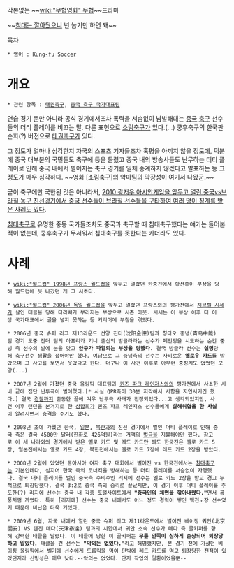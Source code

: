 {{{#!html
<object id='skplayer' name='skplayer' width='480' height='384' classid='clsid:D27CDB6E-AE6D-11cf-96B8-444553540000' codebase='http://download.macromedia.com/pub/shockwave/cabs/flash/swflash.cab#version=9.0.115.00'><param name='movie' value='http://v.nate.com/v.sk/movie/0|179664316/20080304170300387361001001' /><param name='allowFullscreen' value='true' /><param name='allowScriptAccess' value='always' /><param name='wmode' value='transparent' /><embed src='http://v.nate.com/v.sk/movie/0|179664316/20080304170300387361001001' wmode='transparent' allowScriptAccess='always' allowFullscreen='true' name='skplayer' width='480' height='384' type='application/x-shockwave-flash' pluginspage='http://www.macromedia.com/go/getflashplayer' /></object>
}}}

각본없는 ~~[[wiki:"무협영화" 무협]]~~드라마

~~[[침대축구|침대는 깔아뒀으니]] 넌 눕기만 하면 돼~~

[[목차]]

 * [[영어]] : [[쿵후|Kung-fu]] [[축구|Soccer]]

= 개요 =
 * 관련 항목 : [[태권축구]], [[중국 축구 국가대표팀]]
연습 경기 뿐만 아니라 공식 경기에서조차 폭력을 서슴없이 남발해대는 [[중국]] [[축구]] 선수들의 더티 플레이를 비꼬는 말. 다른 표현으로 [[소림축구]]가 있다.(...) 쿵후축구의 한국판 순화(?) 버전으로 [[태권축구]]가 있다.

그 정도가 얼마나 심각한지 자국의 스포츠 기자들조차 혹평을 아끼지 않을 정도에, 덕분에 중국 대부분의 국민들도 축구에 등을 돌렸고 중국 내의 방송사들도 난무하는 더티 플레이로 인해 중국 내에서 벌어지는 축구 경기를 일체 중계하지 않겠다고 발표하는 등 그 정도가 매우 심각하다. ~~영화 [소림축구]의 악마팀의 막장성이 여기서 나왔군.~~

굳이 축구에만 국한된 것은 아니라서, [https://www.youtube.com/watch?v=olrv95MqUAA 2010 광저우 아시안게임을 앞두고 열린 중국vs브라질 농구 친선경기에서 중국 선수들이 브라질 선수들을 구타하여 여러 명이 징계를 받은 사례도 있다].

[[침대축구]]로 유명한 중동 국가들조차도 중국과 축구할 때 침대축구했다는 얘기는 들어본 적이 없는데, 쿵후축구가 무서워서 침대축구를 못한다는 카더라도 있다.

= 사례 =
 * [[wiki:"월드컵" 1998년 프랑스 월드컵]]을 앞두고 열렸던 한중전에서 황선홍이 부상을 당해 월드컵에 못 나갔던 게 그 시초다.

 * [[wiki:"월드컵" 2006년 독일 월드컵]]을 앞두고 열렸던 프랑스와의 평가전에서 [[지브릴 시세]]가 살인 태클을 당해 다리뼈가 부러지는 부상으로 시즌 아웃. 시세는 이 부상 이후 더 이상 국가대표에서 골을 넣지 못하는 등 커리어에 부침을 겪었다.

 * 2006년 중국 슈퍼 리그 제13라운드 선양 진더(沈阳金德)팀과 칭다오 중넝(青岛中能)팀 경기 도중 진더 팀의 아프리카 기니 출신의 방글라라는 선수가 페인팅을 시도하는 순간 중넝 측 선수의 발에 눈을 맞고 '''안구가 파열되는 부상을 당했다.''' 결국 방글라 선수는 '''실명'''당해 축구선수 생활을 접어야만 했다. 여담으로 그 중넝측의 선수는 자비로운 '''옐로우 카드'''를 받았으며 그 사고를 보면서 웃었다고 한다. 더구나 이 사건 이후로 아무런 중징계도 없었던 모양(...)

 * 2007년 2월에 가졌던 중국 올림픽 대표팀과 [[퀸즈 파크 레인저스]]와의 평가전에서 사소한 시비 끝에 집단 난투극이 벌어졌다.[* 사실 QPR측이 30분 지각해서 시합을 지연시키긴 했다.] 결국 [[경찰]]까지 출동한 끝에 겨우 난투극 사태가 진정되었다...고 생각되었지만, 사건 이후 런던을 본거지로 한 [[삼합회]]가 퀸즈 파크 레인저스 선수들에게 '''살해위협을 한 사실'''이 알려지면서 충격을 주기도 했다.

 * 2008년 초에 가졌던 한국, [[일본]], [[북한]]과의 친선 경기에서 벌인 더티 플레이로 인해 중국 측은 결국 4500만 달러(한화로 426억원)라는 거액의 [[벌금]]을 지불해야만 했다. 참고로 이 세 나라와의 경기에서 받은 옐로 카드 및 레드 카드만 해도 한국전은 옐로 카드 5장, 일본전에서는 옐로 카드 4장, 북한전에서는 옐로 카드 7장에 레드 카드 2장을 받았다.

 * 2008년 2월에 있었던 동아시아 여자 축구 대회에서 벌어진 vs 한국전에서는 [[침대축구]]는 기본인데다, 심지어 한국 측의 코너킥을 방해하는 등 더티 플레이를 서슴없이 자행했다. 결국 더티 플레이를 벌인 중국측 수비수인 리지에 선수는 옐로 카드 2장을 받고 경고 누적으로 퇴장당했다. 결국 3:2로 중국 측의 승리로 끝났지만, 이 경기 이후 더티 플레이를 주도한(?) 리지에 선수는 중국 내 각종 포털사이트에서 '''"중국인의 체면을 깎아내렸다."'''면서 폭풍처럼 까였다. 특히 [리지에] 선수는 중국 내에서도 어느 정도 경력이 쌓인 백전노장 선수였기 때문에 비난은 더욱 거셌다.

 * 2009년 6월, 자국 내에서 열린 중국 슈퍼 리그 제11라운드에서 벌어진 베이징 궈안(北京國安) VS 톈진 톄다(天津泰達) 팀과의 시합에서 궈안 소속 선수가 톄다 측 골키퍼를 향해 강력한 태클을 날렸다. 이 태클에 당한 이 골키퍼는 '''무릎 안쪽이 심하게 손상되어 퇴장당하고 말았다.''' 태클을 건 선수는 '''"악의는 없었다."'''라고 해명했지만, 본 경기 전에 가졌던 베이징 올림픽에서 벨기에 선수에게 드롭킥을 먹여 단박에 레드 카드를 먹고 퇴장당한 전적이 있었던지라 신빙성은 매우 낮다.--악의는 없었다. 단지 작업의 일환이었을뿐--
